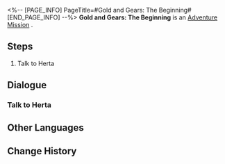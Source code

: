 <%-- [PAGE_INFO]
PageTitle=#Gold and Gears: The Beginning#
[END_PAGE_INFO] --%>
{{Stub|Dialogue, characters, and location(s)}}
{{Mission Infobox
|id            = 8016101
|title         = 
|image         = Mission Gold and Gears: The Beginning.png
|type          = Adventure
|event_name    = 
|chapter       = 
|requirements  = 
* [[Adventure Mission]] ''[[Swarm Disaster: Experimental Teaching (II)]]'' completed
* Reach [[Trailblaze Level]] 21
|summary       = <!--official mission summary from Fate's Atlas-->
|characters    = <!--characters that appear in this mission-->
|startLocation = <!--location as it intially appears on the mission screen-->
|world         = <!--i.e. Penacony-->
|area          = <!--i.e. A Child's Dream-->
|prev          = 
|next          = Gold and Gears: Experimental Teaching
|exp           = 
|credits       = 5000
|stellarJade   = 
|other         = {{Card List||delim=;}}
}}
'''Gold and Gears: The Beginning''' is an [[Adventure Mission]]<!--in [world]-->.

==Steps==
# Talk to Herta

<!--
==Gameplay Notes==

--><!--
==Trial Character==

-->
==Dialogue==
{{Stub Dialogue}}
===Talk to Herta===
{{Mission Description|type=adventure|location=<!--to be added-->|Herta and others have added a new algorithmic branch to the Expansion Module. This time, they have simulated Nous and selected the time before the demise of #27 Emperor Rubert...}}
{{Dialogue Start}}
:{{tx}}
{{Dialogue End}}

==Other Languages==
{{Other Languages
|en   = Gold and Gears: The Beginning
|zhs  = 黄金与机械：开启
|zht  = 黃金與機械：開啟
|ja   = 黄金と機械：始まり
|ko   = 황금과 기계: 시작
|es   = Oro y maquinaria: inicio
|fr   = Or et machines : Commencement
|ru   = Золото и шестерёнки: Начало
|th   = ทองคำและจักรกล: การเริ่มต้น
|vi   = Vàng Và Máy Móc: Khởi Động
|de   = Gold und Getriebe: Der Anfang
|id   = Emas dan Mesin: Awal
|pt   = Ouro e Engrenagens: O Começo
}}

==Change History==
{{Change History|1.6}}
